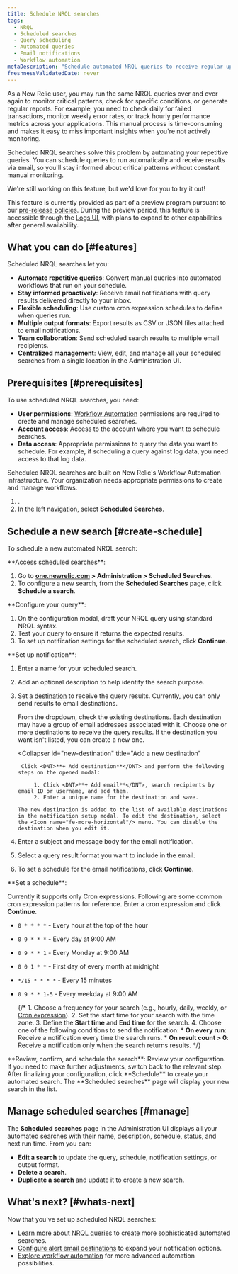 ```yaml
---
title: Schedule NRQL searches
tags:
  - NRQL
  - Scheduled searches
  - Query scheduling
  - Automated queries
  - Email notifications
  - Workflow automation
metaDescription: "Schedule automated NRQL queries to receive regular updates on your data via email. Transform repetitive, manual queries into proactive, automated workflows."
freshnessValidatedDate: never
---
```


As a New Relic user, you may run the same NRQL queries over and over again to monitor critical patterns, check for specific conditions, or generate regular reports. For example, you need to check daily for failed transactions, monitor weekly error rates, or track hourly performance metrics across your applications. This manual process is time-consuming and makes it easy to miss important insights when you're not actively monitoring.

Scheduled NRQL searches solve this problem by automating your repetitive queries. You can schedule queries to run automatically and receive results via email, so you'll stay informed about critical patterns without constant manual monitoring.

<Callout title="preview">
  We're still working on this feature, but we'd love for you to try it out!

  This feature is currently provided as part of a preview program pursuant to our [pre-release policies](/docs/licenses/license-information/referenced-policies/new-relic-pre-release-policy). During the preview period, this feature is accessible through the [Logs UI](/docs/logs/ui-data/use-logs-ui), with plans to expand to other capabilities after general availability.
</Callout>

## What you can do [#features]

Scheduled NRQL searches let you:

* **Automate repetitive queries**: Convert manual queries into automated workflows that run on your schedule.
* **Stay informed proactively**: Receive email notifications with query results delivered directly to your inbox.
* **Flexible scheduling**: Use custom cron expression schedules to define when queries run.
* **Multiple output formats**: Export results as CSV or JSON files attached to email notifications.
* **Team collaboration**: Send scheduled search results to multiple email recipients.
* **Centralized management**: View, edit, and manage all your scheduled searches from a single location in the Administration UI.

## Prerequisites [#prerequisites]

To use scheduled NRQL searches, you need:

* **User permissions**: [Workflow Automation](/docs/alerts-applied-intelligence/applied-intelligence/incident-workflows/incident-workflows/#requirements) permissions are required to create and manage scheduled searches.
* **Account access**: Access to the account where you want to schedule searches.
* **Data access**: Appropriate permissions to query the data you want to schedule. For example, if scheduling a query against log data, you need access to that log data.

<Callout variant="important">
  Scheduled NRQL searches are built on New Relic's Workflow Automation infrastructure. Your organization needs appropriate permissions to create and manage workflows.
</Callout>


1. .
2. In the left navigation, select <DNT>**Scheduled Searches**</DNT>.

## Schedule a new search [#create-schedule]

To schedule a new automated NRQL search:

<Steps>
<Step>
**Access scheduled searches**:

1. Go to **[one.newrelic.com](https://one.newrelic.com) > Administration > Scheduled Searches**.
2. To configure a new search, from the <DNT>**Scheduled Searches**</DNT> page, click **Schedule a search**.
</Step>
<Step>
**Configure your query**:

1. On the configuration modal, draft your NRQL query using standard NRQL syntax.
2. Test your query to ensure it returns the expected results.
3. To set up notification settings for the scheduled search, click **Continue**.

</Step>
<Step>
**Set up notification**:

1. Enter a name for your scheduled search.
2. Add an optional description to help identify the search purpose.
3. Set a [destination](/docs/alerts/get-notified/destinations/) to receive the query results. Currently, you can only send results to email destinations.
    
    <CollapserGroup>
      <Collapser
        id="existing destination-destination"
        title="Select an existing destination"
      >
        From the dropdown, check the existing destinations. Each destination may have a group of email addresses associated with it. Choose one or more destinations to receive the query results. If the destination you want isn't listed, you can create a new one.
      </Collapser>

      <Collapser
        id="new-destination"
        title="Add a new destination"
      >
        Click <DNT>**+ Add destination**</DNT> and perform the following steps on the opened modal:

            1. Click <DNT>**+ Add email**</DNT>, search recipients by email ID or username, and add them.
            2. Enter a unique name for the destination and save.

       The new destination is added to the list of available destinations in the notification setup modal. To edit the destination, select the <Icon name="fe-more-horizontal"/> menu. You can disable the destination when you edit it.
      </Collapser>
    </CollapserGroup>

4. Enter a subject and message body for the email notification.
5. Select a query result format you want to include in the email.
6. To set a schedule for the email notifications, click **Continue**.

</Step>
<Step>
**Set a schedule**:

   Currently it supports only Cron expressions. Following are some common cron expression patterns for reference. Enter a cron expression and click <DNT>**Continue**</DNT>.

* `0 * * * *` - Every hour at the top of the hour
* `0 9 * * *` - Every day at 9:00 AM
* `0 9 * * 1` - Every Monday at 9:00 AM
* `0 0 1 * *` - First day of every month at midnight
* `*/15 * * * *` - Every 15 minutes
* `0 9 * * 1-5` - Every weekday at 9:00 AM

    {/* 1. Choose a frequency for your search (e.g., hourly, daily, weekly, or [Cron expression](#cron-examples)).
    2. Set the start time for your search with the time zone.
    3. Define the **Start time** and **End time** for the search.
    4. Choose one of the following conditions to send the notification:
      * <DNT>**On every run**</DNT>: Receive a notification every time the search runs.
      * <DNT>**On result count > 0**</DNT>: Receive a notification only when the search returns results. */}
</Step>
<Step>
**Review, confirm, and schedule the search**:
    Review your configuration. If you need to make further adjustments, switch back to the relevant step. After finalizing your configuration, click <DNT>**Schedule**</DNT> to create your automated search. The <DNT>**Scheduled searches**</DNT> page will display your new search in the list.
</Step>
</Steps>

## Manage scheduled searches [#manage]

The <DNT>**Scheduled searches**</DNT> page in the Administration UI displays all your automated searches with their name, description, schedule, status, and next run time. From <Icon name="fe-more-horizontal"/> you can:

* **Edit a search** to update the query, schedule, notification settings, or output format.
* **Delete a search**.
* **Duplicate a search** and update it to create a new search.


## What's next? [#whats-next]

Now that you've set up scheduled NRQL searches:

* [Learn more about NRQL queries](/docs/nrql/get-started/introduction-nrql-new-relics-query-language) to create more sophisticated automated searches.
* [Configure alert email destinations](/docs/alerts-applied-intelligence/notifications/destinations) to expand your notification options.
* [Explore workflow automation](/docs/alerts-applied-intelligence/applied-intelligence/incident-workflows/incident-workflows) for more advanced automation possibilities.

